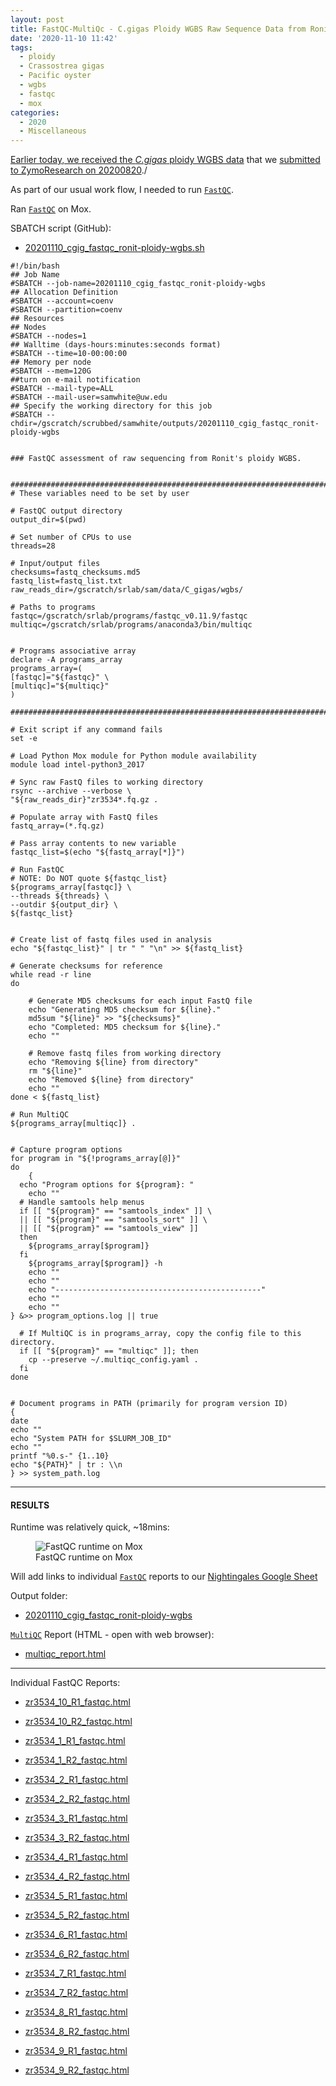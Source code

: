 ```yaml
---
layout: post
title: FastQC-MultiQc - C.gigas Ploidy WGBS Raw Sequence Data from Ronits Project on Mox
date: '2020-11-10 11:42'
tags:
  - ploidy
  - Crassostrea gigas
  - Pacific oyster
  - wgbs
  - fastqc
  - mox
categories:
  - 2020
  - Miscellaneous
---
```

[Earlier today, we received the _C.gigas_ ploidy WGBS data](https://robertslab.github.io/sams-notebook/posts/2020/2020-11-10-Data-Received-C.gigas-Ploidy-WGBS-from-Ronits-Project-via-ZymoResearch/) that we [submitted to ZymoResearch on 20200820](https://robertslab.github.io/sams-notebook/2020/08/20/Samples-Submitted-Ronits-C.gigas-Diploid-and-Triploid-Ctenidia-to-ZymoResearch-for-WGBS/)./

As part of our usual work flow, I needed to run [`FastQC`](https://www.bioinformatics.babraham.ac.uk/projects/fastqc/).

Ran [`FastQC`](https://www.bioinformatics.babraham.ac.uk/projects/fastqc/) on Mox.

SBATCH script (GitHub):

- [20201110_cgig_fastqc_ronit-ploidy-wgbs.sh](https://github.com/RobertsLab/sams-notebook/blob/master/sbatch_scripts/20201110_cgig_fastqc_ronit-ploidy-wgbs.sh)

```shell
#!/bin/bash
## Job Name
#SBATCH --job-name=20201110_cgig_fastqc_ronit-ploidy-wgbs
## Allocation Definition
#SBATCH --account=coenv
#SBATCH --partition=coenv
## Resources
## Nodes
#SBATCH --nodes=1
## Walltime (days-hours:minutes:seconds format)
#SBATCH --time=10-00:00:00
## Memory per node
#SBATCH --mem=120G
##turn on e-mail notification
#SBATCH --mail-type=ALL
#SBATCH --mail-user=samwhite@uw.edu
## Specify the working directory for this job
#SBATCH --chdir=/gscratch/scrubbed/samwhite/outputs/20201110_cgig_fastqc_ronit-ploidy-wgbs


### FastQC assessment of raw sequencing from Ronit's ploidy WGBS.


###################################################################################
# These variables need to be set by user

# FastQC output directory
output_dir=$(pwd)

# Set number of CPUs to use
threads=28

# Input/output files
checksums=fastq_checksums.md5
fastq_list=fastq_list.txt
raw_reads_dir=/gscratch/srlab/sam/data/C_gigas/wgbs/

# Paths to programs
fastqc=/gscratch/srlab/programs/fastqc_v0.11.9/fastqc
multiqc=/gscratch/srlab/programs/anaconda3/bin/multiqc


# Programs associative array
declare -A programs_array
programs_array=(
[fastqc]="${fastqc}" \
[multiqc]="${multiqc}"
)

###################################################################################

# Exit script if any command fails
set -e

# Load Python Mox module for Python module availability
module load intel-python3_2017

# Sync raw FastQ files to working directory
rsync --archive --verbose \
"${raw_reads_dir}"zr3534*.fq.gz .

# Populate array with FastQ files
fastq_array=(*.fq.gz)

# Pass array contents to new variable
fastqc_list=$(echo "${fastq_array[*]}")

# Run FastQC
# NOTE: Do NOT quote ${fastqc_list}
${programs_array[fastqc]} \
--threads ${threads} \
--outdir ${output_dir} \
${fastqc_list}


# Create list of fastq files used in analysis
echo "${fastqc_list}" | tr " " "\n" >> ${fastq_list}

# Generate checksums for reference
while read -r line
do

	# Generate MD5 checksums for each input FastQ file
	echo "Generating MD5 checksum for ${line}."
	md5sum "${line}" >> "${checksums}"
	echo "Completed: MD5 checksum for ${line}."
	echo ""

	# Remove fastq files from working directory
	echo "Removing ${line} from directory"
	rm "${line}"
	echo "Removed ${line} from directory"
	echo ""
done < ${fastq_list}

# Run MultiQC
${programs_array[multiqc]} .


# Capture program options
for program in "${!programs_array[@]}"
do
	{
  echo "Program options for ${program}: "
	echo ""
  # Handle samtools help menus
  if [[ "${program}" == "samtools_index" ]] \
  || [[ "${program}" == "samtools_sort" ]] \
  || [[ "${program}" == "samtools_view" ]]
  then
    ${programs_array[$program]}
  fi
	${programs_array[$program]} -h
	echo ""
	echo ""
	echo "----------------------------------------------"
	echo ""
	echo ""
} &>> program_options.log || true

  # If MultiQC is in programs_array, copy the config file to this directory.
  if [[ "${program}" == "multiqc" ]]; then
  	cp --preserve ~/.multiqc_config.yaml .
  fi
done


# Document programs in PATH (primarily for program version ID)
{
date
echo ""
echo "System PATH for $SLURM_JOB_ID"
echo ""
printf "%0.s-" {1..10}
echo "${PATH}" | tr : \\n
} >> system_path.log
```

---

#### RESULTS

Runtime was relatively quick, ~18mins:

![FastQC runtime on Mox](https://github.com/RobertsLab/sams-notebook/blob/master/images/screencaps/20201110_cgig_fastqc_ronit-ploidy-wgbs_runtime.png?raw=true)

Will add links to individual [`FastQC`](https://www.bioinformatics.babraham.ac.uk/projects/fastqc/) reports to our [Nightingales Google Sheet](https://docs.google.com/spreadsheets/d/1_XqIOPVHSBVGscnjzDSWUeRL7HUHXfaHxVzec-I-8Xk/edit?usp=sharing)

Output folder:

- [20201110_cgig_fastqc_ronit-ploidy-wgbs](https://gannet.fish.washington.edu/Atumefaciens/20201110_cgig_fastqc_ronit-ploidy-wgbs)


[`MultiQC`](https://multiqc.info/) Report (HTML - open with web browser):

- [multiqc_report.html](https://gannet.fish.washington.edu/Atumefaciens/20201110_cgig_fastqc_ronit-ploidy-wgbs/multiqc_report.html)


---

Individual FastQC Reports:

- [zr3534_10_R1_fastqc.html](https://gannet.fish.washington.edu/Atumefaciens/20201110_cgig_fastqc_ronit-ploidy-wgbs/zr3534_10_R1_fastqc.html)


- [zr3534_10_R2_fastqc.html](https://gannet.fish.washington.edu/Atumefaciens/20201110_cgig_fastqc_ronit-ploidy-wgbs/zr3534_10_R2_fastqc.html)


- [zr3534_1_R1_fastqc.html](https://gannet.fish.washington.edu/Atumefaciens/20201110_cgig_fastqc_ronit-ploidy-wgbs/zr3534_1_R1_fastqc.html)


- [zr3534_1_R2_fastqc.html](https://gannet.fish.washington.edu/Atumefaciens/20201110_cgig_fastqc_ronit-ploidy-wgbs/zr3534_1_R2_fastqc.html)


- [zr3534_2_R1_fastqc.html](https://gannet.fish.washington.edu/Atumefaciens/20201110_cgig_fastqc_ronit-ploidy-wgbs/zr3534_2_R1_fastqc.html)


- [zr3534_2_R2_fastqc.html](https://gannet.fish.washington.edu/Atumefaciens/20201110_cgig_fastqc_ronit-ploidy-wgbs/zr3534_2_R2_fastqc.html)


- [zr3534_3_R1_fastqc.html](https://gannet.fish.washington.edu/Atumefaciens/20201110_cgig_fastqc_ronit-ploidy-wgbs/zr3534_3_R1_fastqc.html)


- [zr3534_3_R2_fastqc.html](https://gannet.fish.washington.edu/Atumefaciens/20201110_cgig_fastqc_ronit-ploidy-wgbs/zr3534_3_R2_fastqc.html)


- [zr3534_4_R1_fastqc.html](https://gannet.fish.washington.edu/Atumefaciens/20201110_cgig_fastqc_ronit-ploidy-wgbs/zr3534_4_R1_fastqc.html)


- [zr3534_4_R2_fastqc.html](https://gannet.fish.washington.edu/Atumefaciens/20201110_cgig_fastqc_ronit-ploidy-wgbs/zr3534_4_R2_fastqc.html)


- [zr3534_5_R1_fastqc.html](https://gannet.fish.washington.edu/Atumefaciens/20201110_cgig_fastqc_ronit-ploidy-wgbs/zr3534_5_R1_fastqc.html)


- [zr3534_5_R2_fastqc.html](https://gannet.fish.washington.edu/Atumefaciens/20201110_cgig_fastqc_ronit-ploidy-wgbs/zr3534_5_R2_fastqc.html)


- [zr3534_6_R1_fastqc.html](https://gannet.fish.washington.edu/Atumefaciens/20201110_cgig_fastqc_ronit-ploidy-wgbs/zr3534_6_R1_fastqc.html)


- [zr3534_6_R2_fastqc.html](https://gannet.fish.washington.edu/Atumefaciens/20201110_cgig_fastqc_ronit-ploidy-wgbs/zr3534_6_R2_fastqc.html)


- [zr3534_7_R1_fastqc.html](https://gannet.fish.washington.edu/Atumefaciens/20201110_cgig_fastqc_ronit-ploidy-wgbs/zr3534_7_R1_fastqc.html)


- [zr3534_7_R2_fastqc.html](https://gannet.fish.washington.edu/Atumefaciens/20201110_cgig_fastqc_ronit-ploidy-wgbs/zr3534_7_R2_fastqc.html)


- [zr3534_8_R1_fastqc.html](https://gannet.fish.washington.edu/Atumefaciens/20201110_cgig_fastqc_ronit-ploidy-wgbs/zr3534_8_R1_fastqc.html)


- [zr3534_8_R2_fastqc.html](https://gannet.fish.washington.edu/Atumefaciens/20201110_cgig_fastqc_ronit-ploidy-wgbs/zr3534_8_R2_fastqc.html)


- [zr3534_9_R1_fastqc.html](https://gannet.fish.washington.edu/Atumefaciens/20201110_cgig_fastqc_ronit-ploidy-wgbs/zr3534_9_R1_fastqc.html)


- [zr3534_9_R2_fastqc.html](https://gannet.fish.washington.edu/Atumefaciens/20201110_cgig_fastqc_ronit-ploidy-wgbs/zr3534_9_R2_fastqc.html)
